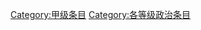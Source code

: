 {{Articles by Quality|topic=政治|project=政治|format=TOC}}
{{Wikipedia category}}
{{emptycat}}
[[Category:甲级条目|Category:甲级条目]]
[[Category:各等级政治条目|Category:各等级政治条目]]